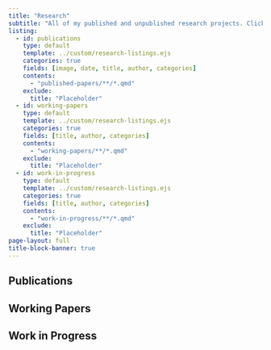 ```yaml
---
title: "Research"
subtitle: "All of my published and unpublished research projects. Click on each project to learn more."
listing:
  - id: publications
    type: default
    template: ../custom/research-listings.ejs
    categories: true
    fields: [image, date, title, author, categories]
    contents:
      - "published-papers/**/*.qmd"
    exclude:
      title: "Placeholder"
  - id: working-papers
    type: default
    template: ../custom/research-listings.ejs
    categories: true
    fields: [title, author, categories]
    contents:
      - "working-papers/**/*.qmd"
    exclude:
      title: "Placeholder"
  - id: work-in-progress
    type: default
    template: ../custom/research-listings.ejs
    categories: true
    fields: [title, author, categories]
    contents:
      - "work-in-progress/**/*.qmd"
    exclude:
      title: "Placeholder"
page-layout: full
title-block-banner: true
---
```


## Publications

:::{#published-papers}
:::

## Working Papers

:::{#working-papers}
:::

## Work in Progress

:::{#work-in-progress}
:::

